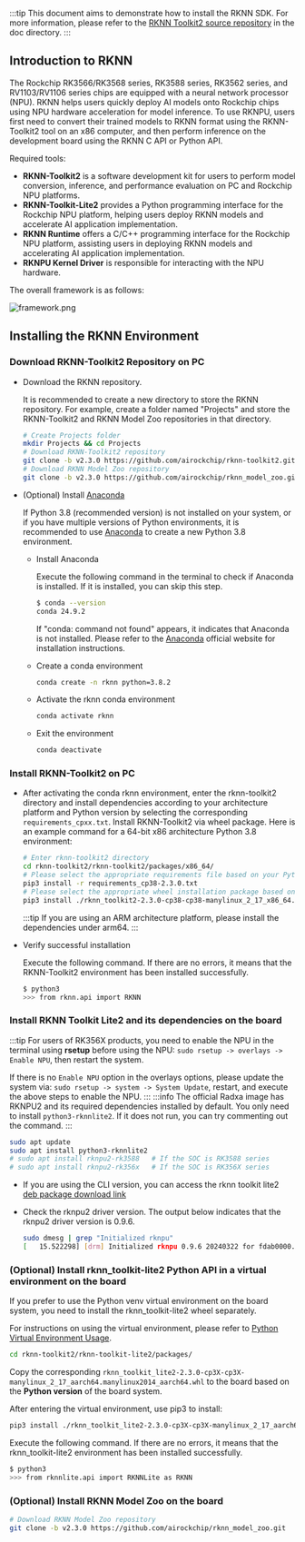 :::tip
This document aims to demonstrate how to install the RKNN SDK. For more information, please refer to the [RKNN Toolkit2 source repository](https://github.com/rockchip-linux/rknn-toolkit2) in the doc directory.
:::

## Introduction to RKNN

The Rockchip RK3566/RK3568 series, RK3588 series, RK3562 series, and RV1103/RV1106 series chips are equipped with a neural network processor (NPU). RKNN helps users quickly deploy AI models onto Rockchip chips using NPU hardware acceleration for model inference. To use RKNPU, users first need to convert their trained models to RKNN format using the RKNN-Toolkit2 tool on an x86 computer, and then perform inference on the development board using the RKNN C API or Python API.

Required tools:

- **RKNN-Toolkit2** is a software development kit for users to perform model conversion, inference, and performance evaluation on PC and Rockchip NPU platforms.
- **RKNN-Toolkit-Lite2** provides a Python programming interface for the Rockchip NPU platform, helping users deploy RKNN models and accelerate AI application implementation.
- **RKNN Runtime** offers a C/C++ programming interface for the Rockchip NPU platform, assisting users in deploying RKNN models and accelerating AI application implementation.
- **RKNPU Kernel Driver** is responsible for interacting with the NPU hardware.

The overall framework is as follows:

![framework.png](/img/general-tutorial/rknn/framework.webp)

## Installing the RKNN Environment

### Download RKNN-Toolkit2 Repository on PC

- Download the RKNN repository.

  It is recommended to create a new directory to store the RKNN repository. For example, create a folder named "Projects" and store the RKNN-Toolkit2 and RKNN Model Zoo repositories in that directory.

  ```bash
  # Create Projects folder
  mkdir Projects && cd Projects
  # Download RKNN-Toolkit2 repository
  git clone -b v2.3.0 https://github.com/airockchip/rknn-toolkit2.git
  # Download RKNN Model Zoo repository
  git clone -b v2.3.0 https://github.com/airockchip/rknn_model_zoo.git
  ```

- (Optional) Install [Anaconda](https://www.anaconda.com/)

  If Python 3.8 (recommended version) is not installed on your system, or if you have multiple versions of Python environments, it is recommended to use [Anaconda](https://www.anaconda.com/) to create a new Python 3.8 environment.

  - Install Anaconda

    Execute the following command in the terminal to check if Anaconda is installed. If it is installed, you can skip this step.

    ```bash
    $ conda --version
    conda 24.9.2
    ```

    If "conda: command not found" appears, it indicates that Anaconda is not installed. Please refer to the [Anaconda](https://www.anaconda.com/) official website for installation instructions.

  - Create a conda environment
    ```bash
    conda create -n rknn python=3.8.2
    ```
  - Activate the rknn conda environment

    ```bash
    conda activate rknn
    ```

  - Exit the environment
    ```bash
    conda deactivate
    ```

### Install RKNN-Toolkit2 on PC

- After activating the conda rknn environment, enter the rknn-toolkit2 directory and install dependencies according to your architecture platform and Python version by selecting the corresponding `requirements_cpxx.txt`. Install RKNN-Toolkit2 via wheel package. Here is an example command for a 64-bit x86 architecture Python 3.8 environment:

  ```bash
  # Enter rknn-toolkit2 directory
  cd rknn-toolkit2/rknn-toolkit2/packages/x86_64/
  # Please select the appropriate requirements file based on your Python version; here it is for python3.8
  pip3 install -r requirements_cp38-2.3.0.txt
  # Please select the appropriate wheel installation package based on your Python version and processor architecture:
  pip3 install ./rknn_toolkit2-2.3.0-cp38-cp38-manylinux_2_17_x86_64.manylinux2014_x86_64.whl
  ```

  :::tip
  If you are using an ARM architecture platform, please install the dependencies under arm64.
  :::

- Verify successful installation

  Execute the following command. If there are no errors, it means that the RKNN-Toolkit2 environment has been installed successfully.

  ```bash
  $ python3
  >>> from rknn.api import RKNN
  ```

### Install RKNN Toolkit Lite2 and its dependencies on the board

:::tip
For users of RK356X products, you need to enable the NPU in the terminal using **rsetup** before using the NPU: `sudo rsetup -> overlays -> Enable NPU`, then restart the system.

If there is no `Enable NPU` option in the overlays options, please update the system via: `sudo rsetup -> system -> System Update`, restart, and execute the above steps to enable the NPU.
:::
:::info
The official Radxa image has RKNPU2 and its required dependencies installed by default. You only need to install `python3-rknnlite2`. If it does not run, you can try commenting out the command.
:::

```bash
sudo apt update
sudo apt install python3-rknnlite2
# sudo apt install rknpu2-rk3588   # If the SOC is RK3588 series
# sudo apt install rknpu2-rk356x   # If the SOC is RK356X series
```

- If you are using the CLI version, you can access the rknn toolkit lite2 [deb package download link](https://github.com/radxa-pkg/rknn2/releases)

- Check the rknpu2 driver version. The output below indicates that the rknpu2 driver version is 0.9.6.
  ```bash
  sudo dmesg | grep "Initialized rknpu"
  [   15.522298] [drm] Initialized rknpu 0.9.6 20240322 for fdab0000.npu on minor 1
  ```

### (Optional) Install rknn_toolkit-lite2 Python API in a virtual environment on the board

If you prefer to use the Python venv virtual environment on the board system, you need to install the rknn_toolkit-lite2 wheel separately.

For instructions on using the virtual environment, please refer to [Python Virtual Environment Usage](./venv_usage).

```bash
cd rknn-toolkit2/rknn-toolkit-lite2/packages/
```

Copy the corresponding `rknn_toolkit_lite2-2.3.0-cp3X-cp3X-manylinux_2_17_aarch64.manylinux2014_aarch64.whl` to the board based on the **Python version** of the board system.

After entering the virtual environment, use pip3 to install:

```bash
pip3 install ./rknn_toolkit_lite2-2.3.0-cp3X-cp3X-manylinux_2_17_aarch64.manylinux2014_aarch64.whl
```

Execute the following command. If there are no errors, it means that the rknn_toolkit-lite2 environment has been installed successfully.

```bash
$ python3
>>> from rknnlite.api import RKNNLite as RKNN
```

### (Optional) Install RKNN Model Zoo on the board

```bash
# Download RKNN Model Zoo repository
git clone -b v2.3.0 https://github.com/airockchip/rknn_model_zoo.git
```
